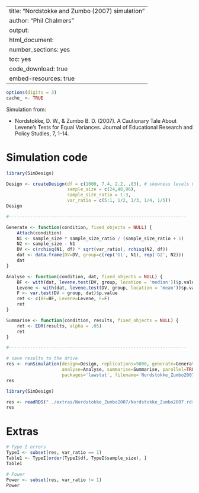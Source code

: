 %\VignetteIndexEntry{SimDesign}
%\VignetteEngine{knitr::knitr}
---
title: "Nordstokke and Zumbo (2007) simulation"
author: "Phil Chalmers"
output:
  html_document:
    number_sections: yes
    toc: yes
    code_download: true
    embed-resources: true
---

```r
options(digits = 3)
cache_ <- TRUE
```

Simulation from: 

- Nordstokke, D. W., & Zumbo B. D. (2007). A Cautionary Tale About Levene's Tests for Equal Variances. Journal of Educational Research and Policy Studies, 7, 1-14.

# Simulation code

```r
library(SimDesign)

Design <- createDesign(df = c(1000, 7.4, 2.2, .83), # skewness levels 0 to 3
                       sample_size = c(24,48,96),
                       sample_size_ratio = 1:3,
                       var_ratio = c(5:1, 1/2, 1/3, 1/4, 1/5))
Design

#-------------------------------------------------------------------

Generate <- function(condition, fixed_objects = NULL) {
    Attach(condition)
    N1 <- sample_size * sample_size_ratio / (sample_size_ratio + 1)
    N2 <- sample_size - N1
    DV <- c(rchisq(N1, df) * sqrt(var_ratio), rchisq(N2, df))
    dat <- data.frame(DV=DV, group=c(rep('G1', N1), rep('G2', N2)))
    dat
}

Analyse <- function(condition, dat, fixed_objects = NULL) {
    BF <- with(dat, levene.test(DV, group, location = 'median'))$p.value
    Levene <- with(dat, levene.test(DV, group, location = 'mean'))$p.value
    F <- var.test(DV ~ group, dat)$p.value
    ret <- c(BF=BF, Levene=Levene, F=F)
    ret
}

Summarise <- function(condition, results, fixed_objects = NULL) {
    ret <- EDR(results, alpha = .05)
    ret
}

#-------------------------------------------------------------------

# save results to the drive
res <- runSimulation(design=Design, replications=5000, generate=Generate,
                     analyse=Analyse, summarise=Summarise, parallel=TRUE,
                     packages='lawstat', filename='Nordstokke_Zumbo2007')
res
```

```r
library(SimDesign)
```


```r
res <- readRDS("../extras/Nordstokke_Zumbo2007/Nordstokke_Zumbo2007.rds")
res
```


# Extras

```r
# Type I errors
TypeI <- subset(res, var_ratio == 1)
Table1 <- TypeI[order(TypeI$df, TypeI$sample_size), ]
Table1

# Power
Power <- subset(res, var_ratio != 1)
Power
```


